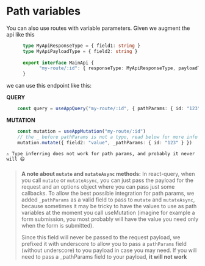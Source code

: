 # Path variables

You can also use routes with variable parameters. Given we augment the api like this
```typescript
      type MyApiResponseType = { field1: string }
      type MyApiPayloadType = { field2: string }
      
      export interface MainApi {
            "my-route/:id": { responseType: MyApiResponseType, payloadType: MyApiPayloadType },
      }
```
we can use this endpoint like this:

**QUERY**
```typescript
    const query = useAppQuery("my-route/:id", { pathParams: { id: "123" } });
```
**MUTATION**
```typescript
    const mutation = useAppMutation("my-route/:id")
    // the _ before pathParams is not a typo, read below for more info
    mutation.mutate({ field2: "value", _pathParams: { id: "123" } })
```
```
⚠️ Type inferring does not work for path params, and probably it never will 😃
```

### <a name="diff-note"></a>

> **A note about `mutate` and `mutateAsync` methods:** In react-query, when you call `mutate` or `mutateAsync`, you can just pass the payload
> for the request and an options object where you can pass just some
> callbacks. To allow the best possible integration for path params, we
> added `_pathParams` as a valid field to pass to `mutate` and
> `mutateAsync`, because sometimes it may be tricky to have the values
> to use as path variables at the moment you call useMutation (imagine
> for example a form submission, you most probably will have the value
> you need only when the form is submitted).
> 
> Since this field will never be passed to the request payload, we
> prefixed it with underscore to allow you to pass a `pathParams` field
> (without underscore) to you payload in case you may need. If you will
> need to pass a _pathParams field to your payload, **it will not work**